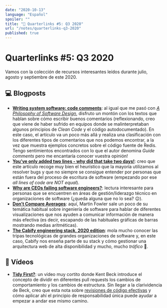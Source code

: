 ```yaml
---
date: "2020-10-13"
language: "Español"
spoiler: ""
title: "🔗 Quarterlinks #5: Q3 2020"
url: "/notes/quarterlinks-q3-2020"
published: true
---
```


# Quarterlinks #5: Q3 2020

Vamos con la colección de recursos interesantes leídos durante julio, agosto y septiembre de este 2020.

## 💻 Blogposts

- **[Writing system software: code comments][comments]**: al igual que me pasó con
  [_A Philosophy of Software Design_](/notes/a-philosophy-of-software-design), disfruto un montón con los textos que
  hablan sobre cómo escribir buenos comentarios (reflexionando, creo que viene de haber sufrido en equipos donde se
  malinterpretaban algunos principios de _Clean Code_ y el código autodocumentado). En este caso, el artículo va un poco
  más allá y realiza una clasificación con los diferentes tipos de comentarios que nos podemos encontrar, a la vez que
  muestra ejemplos concretos sobre el código fuente de Redis. Tengo sentimientos encontrados con lo que el autor
  denomina _Guide comments_ pero me encantaría conocer vuestra opinión!
- **[You’ve only added two lines - why did that take two days!][two-lines]**: creo que este artículo recoge muy bien el
  heurístico que la mayoría utilizamos al resolver bugs y que no siempre se consigue entender por personas que están
  fuera del proceso de escritura de software (empezando por ese _all lines of code are NOT equal_).
- **[Why are CEOs failing software engineers?][ceos]**: lectura interesante para personas que se encuentren en áreas de
  gestión/liderazgo técnico en organizaciones de software (¿queda alguna que no lo sea? 😉).
- **[Don’t Compare Averages][averages]**: aquí, Martin Fowler sale un poco de su temática habitual sobre ingeniería de
  software para hablar de diferentes visualizaciones que nos ayuden a comunicar información de manera más efectiva (es
  decir, escapando de las habituales gráficas de barras mostrando medias aritméticas).
- **[The Cabify engineering stack, 2020 edition][cabify]**: mola mucho conocer las tripas tecnológicas de grandes
  organizaciones de software y, en este caso, Cabify nos enseña parte de su stack y cómo gestionar una arquitectura web
  de alta disponibilidad y mucho, mucho _tráfico_ 🙂.

## 🎥 Vídeos

- **[Tidy First?][tidy]**: un vídeo muy cortito donde Kent Beck introduce el concepto de dividir en diferentes pull
  requests los cambios de comportamiento y los cambios de estructura. Sin llegar a la clarividencia de Beck, creo que
  esta nota sobre [revisiones de código efectivas](/notes/effective-code-reviews) y cómo aplicar ahí el principio de
  responsabilidad única puede ayudar a empezar a andar ese mismo camino.

[comments]: http://antirez.com/news/124
[two-lines]: https://www.mrlacey.com/2020/07/youve-only-added-two-lines-why-did-that.html
[ceos]: https://iism.org/article/why-are-ceos-failing-software-engineers-56
[averages]: https://martinfowler.com/articles/dont-compare-averages.html
[cabify]: https://medium.com/cabify-product/the-cabify-engineering-stack-2020-edition-34edcaff5ad0
[tidy]: https://youtu.be/BFFY9Zor6zw
